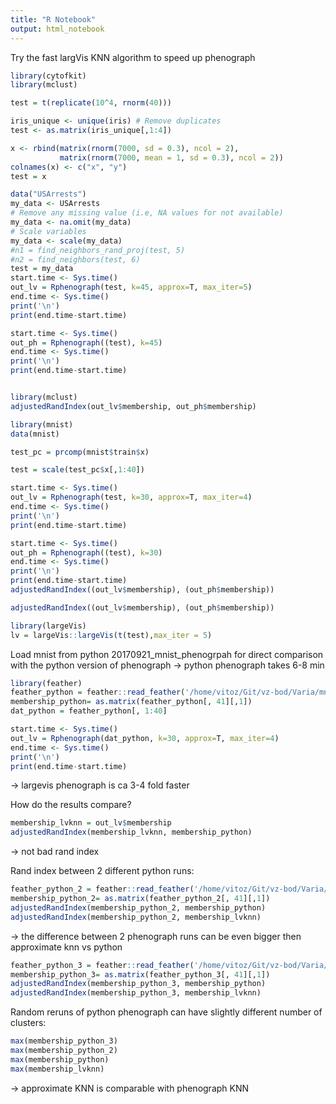 ```yaml
---
title: "R Notebook"
output: html_notebook
---
```


Try the fast largVis KNN algorithm to speed up phenograph

```r
library(cytofkit)
library(mclust)
```




```r

test = t(replicate(10^4, rnorm(40)))

iris_unique <- unique(iris) # Remove duplicates
test <- as.matrix(iris_unique[,1:4])

x <- rbind(matrix(rnorm(7000, sd = 0.3), ncol = 2),
           matrix(rnorm(7000, mean = 1, sd = 0.3), ncol = 2))
colnames(x) <- c("x", "y")
test = x

data("USArrests")
my_data <- USArrests
# Remove any missing value (i.e, NA values for not available)
my_data <- na.omit(my_data)
# Scale variables
my_data <- scale(my_data)
#n1 = find_neighbors_rand_proj(test, 5)
#n2 = find_neighbors(test, 6)
test = my_data
start.time <- Sys.time()
out_lv = Rphenograph(test, k=45, approx=T, max_iter=5)
end.time <- Sys.time()
print('\n')
print(end.time-start.time)

start.time <- Sys.time()
out_ph = Rphenograph((test), k=45)
end.time <- Sys.time()
print('\n')
print(end.time-start.time)

```

```r

```

```r
library(mclust)
adjustedRandIndex(out_lv$membership, out_ph$membership)

```

```r
library(mnist)
data(mnist)

test_pc = prcomp(mnist$train$x)

test = scale(test_pc$x[,1:40])
```
```r
start.time <- Sys.time()
out_lv = Rphenograph(test, k=30, approx=T, max_iter=4)
end.time <- Sys.time()
print('\n')
print(end.time-start.time)
```

```r

start.time <- Sys.time()
out_ph = Rphenograph((test), k=30)
end.time <- Sys.time()
print('\n')
print(end.time-start.time)
adjustedRandIndex((out_lv$membership), (out_ph$membership))
```
```r
adjustedRandIndex((out_lv$membership), (out_ph$membership))
```

```r
library(largeVis)
lv = largeVis::largeVis(t(test),max_iter = 5)

```
Load mnist from python 20170921_mnist_phenogrpah for direct comparison with the python version of phenograph
-> python phenograph takes 6-8 min
```r
library(feather)
feather_python = feather::read_feather('/home/vitoz/Git/vz-bod/Varia/mnistdata.feather')
membership_python= as.matrix(feather_python[, 41][,1])
dat_python = feather_python[, 1:40]
```



```r
start.time <- Sys.time()
out_lv = Rphenograph(dat_python, k=30, approx=T, max_iter=4)
end.time <- Sys.time()
print('\n')
print(end.time-start.time)
```

-> largevis phenograph is ca 3-4 fold faster

How do the results compare?
```r
membership_lvknn = out_lv$membership
adjustedRandIndex(membership_lvknn, membership_python)
```
-> not bad rand index

Rand index between 2 different python runs:
```r
feather_python_2 = feather::read_feather('/home/vitoz/Git/vz-bod/Varia/mnistdata_run2.feather')
membership_python_2= as.matrix(feather_python_2[, 41][,1])
adjustedRandIndex(membership_python_2, membership_python)
adjustedRandIndex(membership_python_2, membership_lvknn)
```
-> the difference between 2 phenograph runs can be even bigger then approximate knn vs python
```r
feather_python_3 = feather::read_feather('/home/vitoz/Git/vz-bod/Varia/mnistdata_run3.feather')
membership_python_3= as.matrix(feather_python_3[, 41][,1])
adjustedRandIndex(membership_python_3, membership_python)
adjustedRandIndex(membership_python_3, membership_lvknn)
```

Random reruns of python phenograph can have slightly different number of clusters:
```r
max(membership_python_3)
max(membership_python_2)
max(membership_python)
max(membership_lvknn)

```

-> approximate KNN is comparable with phenograph KNN
